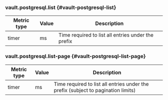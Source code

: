 ### vault.postgresql.list {#vault-postgresql-list}

Metric type | Value | Description
----------- | ----- | -----------
timer       | ms    | Time required to list all entries under the prefix

### vault.postgresql.list-page {#vault-postgresql-list-page}

Metric type | Value | Description
----------- | ----- | -----------
timer       | ms    | Time required to list all entries under the prefix (subject to pagination limits)

